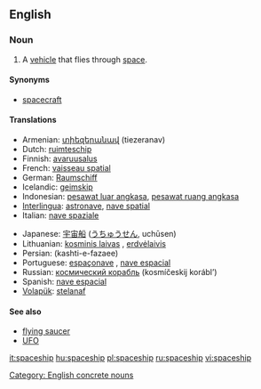 ==English==

===Noun===
{{en-noun}}

# A [[vehicle]] that flies through [[space]].

====Synonyms====
* [[spacecraft]]

====Translations====
{{top}}
*Armenian: [[տիեզերանավ]] (tiezeranav)
*Dutch: [[ruimteschip]] {{n}}
*Finnish: [[avaruusalus]]
*French: [[vaisseau spatial]] {{m}}
*German: [[Raumschiff]] {{n}}
*Icelandic: [[geimskip]] {{n}}
*Indonesian: [[pesawat luar angkasa]], [[pesawat ruang angkasa]]
*[[Interlingua]]: [[astronave]], [[nave spatial]]
*Italian: [[nave spaziale]] {{m}}
{{mid}}
*Japanese: [[宇宙船]] ([[うちゅうせん]], uchūsen)
*Lithuanian: [[kosminis laivas]] {{m}}, [[erdvėlaivis]] {{m}}
*Persian: {{FAchar|[[کشتی فضایی]]}} (kashti-e-fazaee)
*Portuguese: [[espaçonave]] {{f}}, [[nave espacial]] {{m}}
*Russian: [[космический корабль]] (kosmíčeskij korábl’) {{m}}
*Spanish: [[nave espacial]] {{f}}
*[[Volapük]]: [[stelanaf]]
{{bottom}}

====See also====
*[[flying saucer]]
*[[UFO]]

[[Category: English concrete nouns]]

[[it:spaceship]]
[[hu:spaceship]]
[[pl:spaceship]]
[[ru:spaceship]]
[[vi:spaceship]]